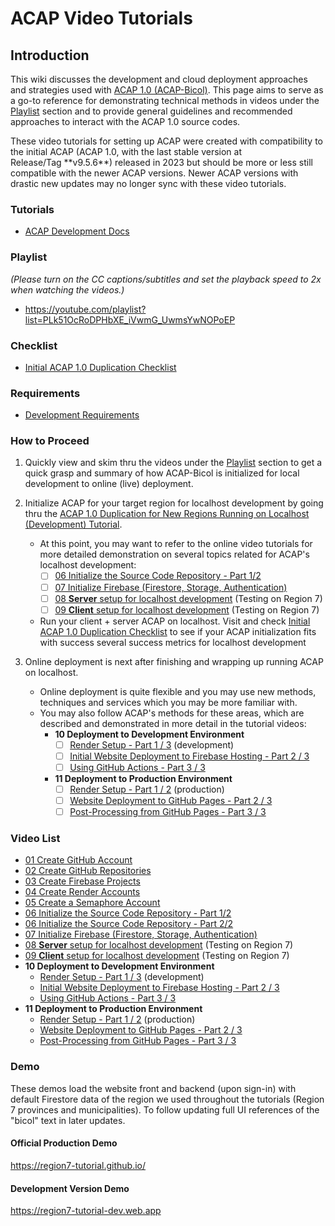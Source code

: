 
# ACAP Video Tutorials

## Introduction

This wiki discusses the development and cloud deployment approaches and strategies used with [ACAP 1.0 (ACAP-Bicol)](https://amia-cis.github.io/). This page aims to serve as a go-to reference for demonstrating technical methods in videos under the [Playlist](#playlist) section and to provide general guidelines and recommended approaches to interact with the ACAP 1.0 source codes.

<Callout>
These video tutorials for setting up ACAP were created with compatibility to the initial ACAP (ACAP 1.0, with the last stable version at Release/Tag **v9.5.6**) released in 2023 but should be more or less still compatible with the newer ACAP versions.
</Callout>

<Callout type="warning">
Newer ACAP versions with drastic new updates may no longer sync with these video tutorials.
</Callout>

### Tutorials

- [ACAP Development Docs](/)

### Playlist

_(Please turn on the CC captions/subtitles and set the playback speed to 2x when watching the videos.)_

- https://youtube.com/playlist?list=PLk51OcRoDPHbXE_iVwmG_UwmsYwNOPoEP

### Checklist

- [Initial ACAP 1.0 Duplication Checklist](https://acaptutorials.github.io/assets-cms/posts/post/?id=83Nc7KofhEU91LJOOtQd)

### Requirements

- [Development Requirements](/requirements)

### How to Proceed

1. Quickly view and skim thru the videos under the [Playlist](#playlist) section to get a quick grasp and summary of how ACAP-Bicol is initialized for local development to online (live) deployment.

2. Initialize ACAP for your target region for localhost development by going thru the [ACAP 1.0 Duplication for New Regions Running on Localhost (Development) Tutorial](https://acaptutorials.github.io/assets-cms/posts/post/?id=Teo2m6os7LZtsEi0nGWw).
   - At this point, you may want to refer to the online video tutorials for more detailed demonstration on several topics related for ACAP's localhost development:
      - [ ] [06 Initialize the Source Code Repository - Part 1/2](https://youtu.be/37bKOdfIaBY)
      - [ ] [07 Initialize Firebase (Firestore, Storage, Authentication)](https://youtu.be/gJESQaT0IBQ)
      - [ ] [08 **Server** setup for localhost development](https://youtu.be/yse71BamaoI) (Testing on Region 7)
      - [ ] [09 **Client** setup for localhost development](https://youtu.be/f3icH3jmnTo) (Testing on Region 7)
   - Run your client + server ACAP on localhost. Visit and check [Initial ACAP 1.0 Duplication Checklist](https://acaptutorials.github.io/assets-cms/posts/post/?id=83Nc7KofhEU91LJOOtQd) to see if your ACAP initialization fits with success several success metrics for localhost development

3. Online deployment is next after finishing and wrapping up running ACAP on localhost.
   - Online deployment is quite flexible and you may use new methods, techniques and services which you may be more familiar with.
   - You may also follow ACAP's methods for these areas, which are described and demonstrated in more detail in the tutorial videos:
      - **10 Deployment to Development Environment**
         - [ ] [Render Setup - Part 1 / 3](https://youtu.be/IyGmWzoFPZE)  (development)
         - [ ] [Initial Website Deployment to Firebase Hosting - Part 2 / 3](https://youtu.be/cV-9KszXEyw)
         - [ ] [Using GitHub Actions - Part 3 / 3](https://youtu.be/EjAK6SiuICI)
      - **11 Deployment to Production Environment**
         - [ ] [Render Setup - Part 1 / 2](https://youtu.be/_Ese9uCXizE)  (production)
         - [ ] [Website Deployment to GitHub Pages - Part 2 / 3](https://youtu.be/ugygzvLUynI)
         - [ ] [Post-Processing from GitHub Pages - Part 3 / 3](https://youtu.be/qfjZtXV-8KA)

### Video List

- [01 Create GitHub Account](https://youtu.be/CPwP0dacMLo)
- [02 Create GitHub Repositories](https://youtu.be/kQwmjdUdKk0)
- [03 Create Firebase Projects](https://youtu.be/CgN--jl_zJ0)
- [04 Create Render Accounts](https://youtu.be/9v0VPrMXIlo)
- [05 Create a Semaphore Account](https://youtu.be/hUXhmA5_HTM)
- [06 Initialize the Source Code Repository - Part 1/2](https://youtu.be/37bKOdfIaBY)
- [06 Initialize the Source Code Repository - Part 2/2](https://youtu.be/eIjBZbrnHWU)
- [07 Initialize Firebase (Firestore, Storage, Authentication)](https://youtu.be/gJESQaT0IBQ)
- [08 **Server** setup for localhost development](https://youtu.be/yse71BamaoI) (Testing on Region 7)
- [09 **Client** setup for localhost development](https://youtu.be/f3icH3jmnTo) (Testing on Region 7)
- **10 Deployment to Development Environment**
   - [Render Setup - Part 1 / 3](https://youtu.be/IyGmWzoFPZE)  (development)
   - [Initial Website Deployment to Firebase Hosting - Part 2 / 3](https://youtu.be/cV-9KszXEyw)
   - [Using GitHub Actions - Part 3 / 3](https://youtu.be/EjAK6SiuICI)
- **11 Deployment to Production Environment**
   - [Render Setup - Part 1 / 2](https://youtu.be/_Ese9uCXizE)  (production)
   - [Website Deployment to GitHub Pages - Part 2 / 3](https://youtu.be/ugygzvLUynI)
   - [Post-Processing from GitHub Pages - Part 3 / 3](https://youtu.be/qfjZtXV-8KA)

### Demo

These demos load the website front and backend (upon sign-in) with default Firestore data of the region we used throughout the tutorials (Region 7 provinces and municipalities). To follow updating full UI references of the "bicol" text in later updates.

#### Official Production Demo
https://region7-tutorial.github.io/

#### Development Version Demo
https://region7-tutorial-dev.web.app